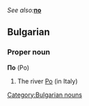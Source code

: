 ''See also: '''''[[по]]'''
==Bulgarian==
[[Category:Bulgarian nouns]]
===Proper noun===
'''По''' (Po)

# The river [[Po]] (in Italy)